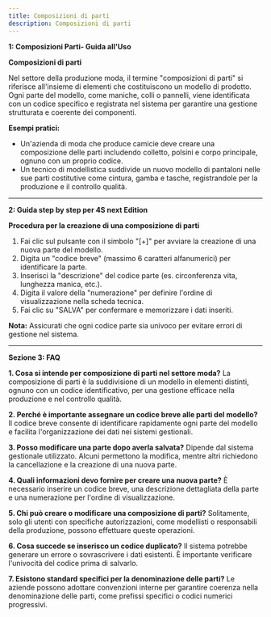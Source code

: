 ```yaml
---
title: Composizioni di parti
description: Composizioni di parti
---
```


**1: Composizioni Parti- Guida all'Uso**


**Composizioni di parti**

Nel settore della produzione moda, il termine "composizioni di parti" si riferisce all'insieme di elementi che costituiscono un modello di prodotto. Ogni parte del modello, come maniche, colli o pannelli, viene identificata con un codice specifico e registrata nel sistema per garantire una gestione strutturata e coerente dei componenti.

**Esempi pratici:**

* Un'azienda di moda che produce camicie deve creare una composizione delle parti includendo colletto, polsini e corpo principale, ognuno con un proprio codice.
* Un tecnico di modellistica suddivide un nuovo modello di pantaloni nelle sue parti costitutive come cintura, gamba e tasche, registrandole per la produzione e il controllo qualità.

***

&#x20;**2: Guida step by step per 4S next Edition**


**Procedura per la creazione di una composizione di parti**

1. Fai clic sul pulsante con il simbolo "\[+]" per avviare la creazione di una nuova parte del modello.
2. Digita un "codice breve" (massimo 6 caratteri alfanumerici) per identificare la parte.
3. Inserisci la "descrizione" del codice parte (es. circonferenza vita, lunghezza manica, etc.).
4. Digita il valore della "numerazione" per definire l'ordine di visualizzazione nella scheda tecnica.
5. Fai clic su "SALVA" per confermare e memorizzare i dati inseriti.

**Nota:** Assicurati che ogni codice parte sia univoco per evitare errori di gestione nel sistema.

***

**Sezione 3: FAQ**

**1. Cosa si intende per composizione di parti nel settore moda?**
La composizione di parti è la suddivisione di un modello in elementi distinti, ognuno con un codice identificativo, per una gestione efficace nella produzione e nel controllo qualità.

**2. Perché è importante assegnare un codice breve alle parti del modello?**
Il codice breve consente di identificare rapidamente ogni parte del modello e facilita l'organizzazione dei dati nei sistemi gestionali.

**3. Posso modificare una parte dopo averla salvata?**
Dipende dal sistema gestionale utilizzato. Alcuni permettono la modifica, mentre altri richiedono la cancellazione e la creazione di una nuova parte.

**4. Quali informazioni devo fornire per creare una nuova parte?**
È necessario inserire un codice breve, una descrizione dettagliata della parte e una numerazione per l'ordine di visualizzazione.

**5. Chi può creare o modificare una composizione di parti?**
Solitamente, solo gli utenti con specifiche autorizzazioni, come modellisti o responsabili della produzione, possono effettuare queste operazioni.

**6. Cosa succede se inserisco un codice duplicato?**
Il sistema potrebbe generare un errore o sovrascrivere i dati esistenti. È importante verificare l'univocità del codice prima di salvarlo.

**7. Esistono standard specifici per la denominazione delle parti?**
Le aziende possono adottare convenzioni interne per garantire coerenza nella denominazione delle parti, come prefissi specifici o codici numerici progressivi.